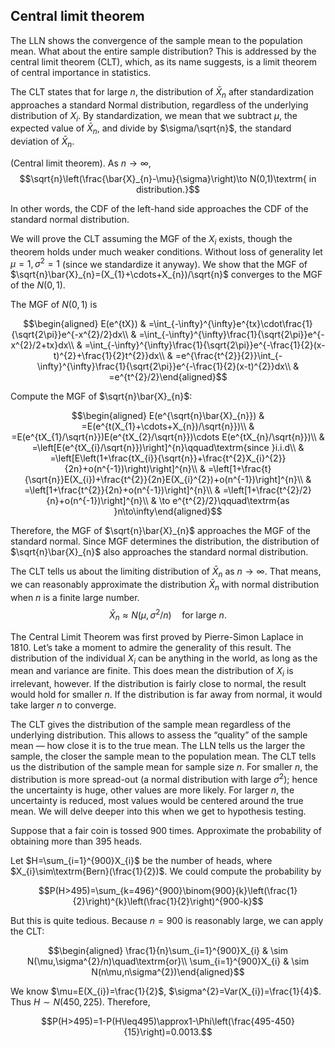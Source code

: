 ## Central limit theorem

The LLN shows the convergence of the sample mean to the population mean.
What about the entire sample distribution? This is addressed by the
central limit theorem (CLT), which, as its name suggests, is a limit
theorem of central importance in statistics.

The CLT states that for large $n$, the distribution of $\bar{X}_{n}$
after standardization approaches a standard Normal distribution,
regardless of the underlying distribution of $X_{i}$. By
standardization, we mean that we subtract $\mu$, the expected value of
$\bar{X}_{n}$, and divide by $\sigma/\sqrt{n}$, the standard deviation
of $\bar{X}_{n}$.

::: {#thm-7.3}
(Central limit theorem). As $n\to\infty$,
$$\sqrt{n}\left(\frac{\bar{X}_{n}-\mu}{\sigma}\right)\to N(0,1)\textrm{ in distribution.}$$

In other words, the CDF of the left-hand side approaches the CDF of the
standard normal distribution.
:::

::: proof
We will prove the CLT assuming the MGF of the $X_{i}$ exists, though the
theorem holds under much weaker conditions. Without loss of generality
let $\mu=1,\sigma^{2}=1$ (since we standardize it anyway). We show that
the MGF of $\sqrt{n}\bar{X}_{n}=(X_{1}+\cdots+X_{n})/\sqrt{n}$ converges
to the MGF of the $N(0,1)$.

The MGF of $N(0,1)$ is

$$\begin{aligned}
E(e^{tX}) & =\int_{-\infty}^{\infty}e^{tx}\cdot\frac{1}{\sqrt{2\pi}}e^{-x^{2}/2}dx\\
 & =\int_{-\infty}^{\infty}\frac{1}{\sqrt{2\pi}}e^{-x^{2}/2+tx}dx\\
 & =\int_{-\infty}^{\infty}\frac{1}{\sqrt{2\pi}}e^{-\frac{1}{2}(x-t)^{2}+\frac{1}{2}t^{2}}dx\\
 & =e^{\frac{t^{2}}{2}}\int_{-\infty}^{\infty}\frac{1}{\sqrt{2\pi}}e^{-\frac{1}{2}(x-t)^{2}}dx\\
 & =e^{t^{2}/2}\end{aligned}$$

Compute the MGF of $\sqrt{n}\bar{X}_{n}$:

$$\begin{aligned}
E(e^{\sqrt{n}\bar{X}_{n}}) & =E(e^{t(X_{1}+\cdots+X_{n})/\sqrt{n}})\\
 & =E(e^{tX_{1}/\sqrt{n}})E(e^{tX_{2}/\sqrt{n}})\cdots E(e^{tX_{n}/\sqrt{n}})\\
 & =\left[E(e^{tX_{i}/\sqrt{n}})\right]^{n}\qquad\textrm{since }i.i.d\\
 & =\left[E\left(1+\frac{tX_{i}}{\sqrt{n}}+\frac{t^{2}X_{i}^{2}}{2n}+o(n^{-1})\right)\right]^{n}\\
 & =\left[1+\frac{t}{\sqrt{n}}E(X_{i})+\frac{t^{2}}{2n}E(X_{i}^{2})+o(n^{-1})\right]^{n}\\
 & =\left[1+\frac{t^{2}}{2n}+o(n^{-1})\right]^{n}\\
 & =\left[1+\frac{t^{2}/2}{n}+o(n^{-1})\right]^{n}\\
 & \to e^{t^{2}/2}\qquad\textrm{as }n\to\infty\end{aligned}$$

Therefore, the MGF of $\sqrt{n}\bar{X}_{n}$ approaches the MGF of the
standard normal. Since MGF determines the distribution, the distribution
of $\sqrt{n}\bar{X}_{n}$ also approaches the standard normal
distribution.
:::

The CLT tells us about the limiting distribution of $\bar{X}_{n}$ as
$n\to\infty$. That means, we can reasonably approximate the distribution
$\bar{X}_{n}$ with normal distribution when $n$ is a finite large
number.
$$\bar{X}_{n}\approx N(\mu,\sigma^{2}/n)\quad\textrm{for large }n.$$

The Central Limit Theorem was first proved by Pierre-Simon Laplace in
1810. Let's take a moment to admire the generality of this result. The
distribution of the individual $X_{i}$ can be anything in the world, as
long as the mean and variance are finite. This does mean the
distribution of $X_{i}$ is irrelevant, however. If the distribution is
fairly close to normal, the result would hold for smaller $n$. If the
distribution is far away from normal, it would take larger $n$ to
converge.

The CLT gives the distribution of the sample mean regardless of the
underlying distribution. This allows to assess the "quality" of the
sample mean --- how close it is to the true mean. The LLN tells us the
larger the sample, the closer the sample mean to the population mean.
The CLT tells us the distribution of the sample mean for sample size
$n$. For smaller $n$, the distribution is more spread-out (a normal
distribution with large $\sigma^{2}$); hence the uncertainty is huge,
other values are more likely. For larger $n$, the uncertainty is
reduced, most values would be centered around the true mean. We will
delve deeper into this when we get to hypothesis testing.

::: {#exm-7.3}
Suppose that a fair coin is tossed 900 times. Approximate the
probability of obtaining more than 395 heads.
:::

::: solution
Let $H=\sum_{i=1}^{900}X_{i}$ be the number of heads, where
$X_{i}\sim\textrm{Bern}(\frac{1}{2})$. We could compute the probability
by

$$P(H>495)=\sum_{k=496}^{900}\binom{900}{k}\left(\frac{1}{2}\right)^{k}\left(\frac{1}{2}\right)^{900-k}$$

But this is quite tedious. Because $n=900$ is reasonably large, we can
apply the CLT:

$$\begin{aligned}
\frac{1}{n}\sum_{i=1}^{900}X_{i} & \sim N(\mu,\sigma^{2}/n)\quad\textrm{or}\\
\sum_{i=1}^{900}X_{i} & \sim N(n\mu,n\sigma^{2})\end{aligned}$$

We know $\mu=E(X_{i})=\frac{1}{2}$, $\sigma^{2}=Var(X_{i})=\frac{1}{4}$.
Thus $H\sim N(450,225)$. Therefore,

$$P(H>495)=1-P(H\leq495)\approx1-\Phi\left(\frac{495-450}{15}\right)=0.0013.$$
:::


